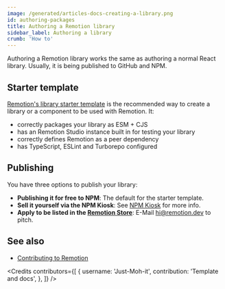 ```yaml
---
image: /generated/articles-docs-creating-a-library.png
id: authoring-packages
title: Authoring a Remotion library
sidebar_label: Authoring a library
crumb: 'How to'
---
```


Authoring a Remotion library works the same as authoring a normal React library. Usually, it is being published to GitHub and NPM.

## Starter template

[Remotion's library starter template](https://github.com/remotion-dev/library-starter/) is the recommended way to create a library or a component to be used with Remotion. It:

- correctly packages your library as ESM + CJS
- has an Remotion Studio instance built in for testing your library
- correctly defines Remotion as a peer dependency
- has TypeScript, ESLint and Turborepo configured

## Publishing

You have three options to publish your library:

- **Publishing it for free to NPM**: The default for the starter template.
- **Sell it yourself via the NPM Kiosk**: See [NPM Kiosk](https://remotion.pro/npm-kiosk) for more info.
- **Apply to be listed in the [Remotion Store](https://www.remotion.pro/store)**: E-Mail [hi@remotion.dev](mailto:hi@remotion.dev) to pitch.

## See also

- [Contributing to Remotion](/docs/contributing)

<Credits
  contributors={[
    {
      username: 'Just-Moh-it',
      contribution: 'Template and docs',
    },
  ]}
/>
